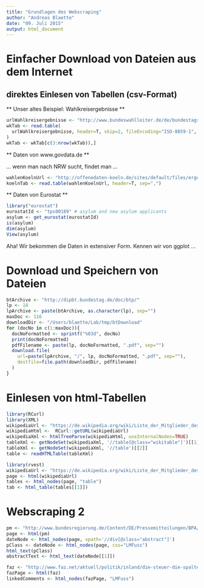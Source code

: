 ```yaml
---
title: "Grundlagen des Webscraping"
author: "Andreas Blaette"
date: "09. Juli 2015"
output: html_document
---
```



Einfacher Download von Dateien aus dem Internet
===============================================

direktes Einlesen von Tabellen (csv-Format)
-------------------------------------------

** Unser altes Beispiel: Wahlkreisergebnisse **

```r
urlWahlkreisergebnisse <- "http://www.bundeswahlleiter.de/de/bundestagswahlen/BTW_BUND_13/veroeffentlichungen/ergebnisse/kerg.csv"
wkTab <- read.table(
  urlWahlkreisergebnisse, header=T, skip=2, fileEncoding="ISO-8859-1", sep=";"
)
wkTab <- wkTab[c(3:nrow(wkTab)),]
```

** Daten von www.govdata.de **

... wenn man nach NRW sucht, findet man ...

```r
wahlenKoelnUrl <- "http://offenedaten-koeln.de/sites/default/files/ergebnisse_der_kommunalwahlen_in_koeln_seit_1946_prozent.csv"
koelnTab <- read.table(wahlenKoelnUrl, header=T, sep=",")
```

** Daten von Eurostat **

```r
library("eurostat")
eurostatId <- "tps00189" # asylum and new asylum applicants
asylum <- get_eurostat(eurostatId)
is(asylum)
dim(asylum)
View(asylum)
```

Aha! Wir bekommen die Daten in extensiver Form. Kennen wir von ggplot ...


Download und Speichern von Dateien
==================================

```r
btArchive <- "http://dipbt.bundestag.de/doc/btp/"
lp <- 18
lpArchive <- paste(btArchive, as.character(lp), sep="")
maxDoc <- 116
downloadDir <- "/Users/blaette/Lab/tmp/btDownload"
for (docNo in c(1:maxDoc)){
  docNoFormatted <- sprintf("%03d", docNo)
  print(docNoFormatted)
  pdfFilename <- paste(lp, docNoFormatted, ".pdf", sep="")
  download.file(
    url=paste(lpArchive, "/", lp, docNoFormatted, ".pdf", sep=""),
    destfile=file.path(downloadDir, pdfFilename)
  )
}
```


Einlesen von html-Tabellen
==========================

```r
library(RCurl)
library(XML)
wikipediaUrl <- "https://de.wikipedia.org/wiki/Liste_der_Mitglieder_des_Deutschen_Bundestages_%2818._Wahlperiode%29"
wikipediaHtml <-  RCurl::getURL(wikipediaUrl)
wikipediaXml <- htmlTreeParse(wikipediaHtml, useInternalNodes=TRUE)
tableXml <- getNodeSet(wikipediaXml, '//table[@class="wikitable"]')[[1]]
tableXml <- getNodeSet(wikipediaXml, '//table')[[2]]
table <- readHTMLTable(tableXml)

```

```r
library(rvest)
wikipediaUrl <- "https://de.wikipedia.org/wiki/Liste_der_Mitglieder_des_Deutschen_Bundestages_%2816._Wahlperiode%29"
page <- html(wikipediaUrl)
tables <- html_nodes(page, "table")
tab <- html_table(tables[[1]])
```

Webscraping 2 
==============
```r
pm <- "http://www.bundesregierung.de/Content/DE/Pressemitteilungen/BPA/2015/07/2015-07-09-bkm-kulturelle-bildung.html"
page <- html(pm)
dateNode <- html_nodes(page, xpath='//div[@class="abstract"]')
pClass <- dateNode <- html_nodes(page, css="LMFuss")
html_text(pClass)
abstractText <- html_text(dateNode[[1]])
```

```r
faz <- "http://www.faz.net/aktuell/politik/inland/die-steuer-die-spaltet-13692526.html"
fazPage <- html(faz)
linkedComments <- html_nodes(fazPage, "LMFuss")
```
